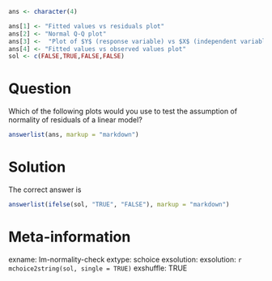 ```r
ans <- character(4)

ans[1] <- "Fitted values vs residuals plot"
ans[2] <- "Normal Q-Q plot"
ans[3] <-  "Plot of $Y$ (response variable) vs $X$ (independent variable)"
ans[4] <- "Fitted values vs observed values plot"
sol <- c(FALSE,TRUE,FALSE,FALSE)


```

Question
==================
Which of the following plots would you use to test the assumption of normality of residuals
of a linear model?

```r
answerlist(ans, markup = "markdown")
```


Solution
=================
The correct answer is

```r
answerlist(ifelse(sol, "TRUE", "FALSE"), markup = "markdown")
```



Meta-information
================
exname: lm-normality-check
extype: schoice
exsolution: exsolution: `r mchoice2string(sol, single = TRUE)`
exshuffle: TRUE